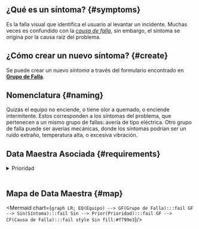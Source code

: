 
## ¿Qué es un síntoma? {#symptoms}
Es la falla visual que identifica el usuario al levantar un incidente. Muchas veces es confundido con la [_causa de falla_](/docs/products/corrective_maintenance/master_data/failure_cause), sin embargo, el síntoma se origina por la causa raíz del problema.

## ¿Cómo crear un nuevo síntoma? {#create}
Se puede crear un nuevo _síntoma_ a través del formulario encontrado en [**Grupo de Falla**](/docs/products/corrective_maintenance/master_data/failure_catalog).

## Nomenclatura {#naming}
Quizás el equipo no enciende, o tiene olor a quemado, o enciende intermitente. Estos corresponden a los síntomas del problema, que pertenecen a un mismo grupo de fallas: avería de tipo eléctrica. Otro grupo de falla puede ser averías mecánicas, donde los síntomas podrían ser un ruido extraño, temperatura alta, o excesiva vibración.

## Data Maestra Asociada {#requirements}

<details>
<summary>Prioridad</summary>
<div>

A cada síntoma le debes asignar una _prioridad_, la cual es usada además para levantar alertas por el no cumplimiento del tiempo a resolver la falla reportada (SLA).

Las _prioridades_ son predefinidas y son las siguientes tres:
- _Alta_
- _Baja_
- _Media_

</div>
</details>
<br/>

## Mapa de Data Maestra {#map}

<div className="align-center">

<Mermaid chart={`
    graph LR;
        EQ(Equipo) --> GF(Grupo de Falla):::fail
        GF --> Sin(Síntoma):::fail
        Sin --> Prior(Prioridad):::fail
        GF --> CF(Causa de Falla):::fail
        style Sin fill:#f799e3
`}/>

</div>
